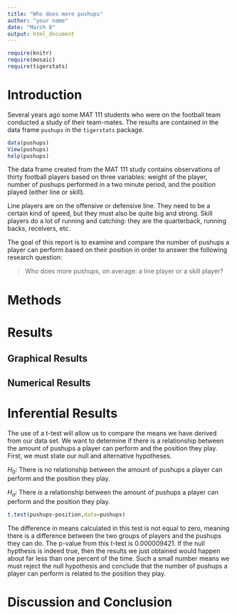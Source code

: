 ```yaml
---
title: "Who does more pushups"
author: "your name"
date: "March 8"
output: html_document
---
```


```r
require(knitr)
require(mosaic)
require(tigerstats)
```
<!-- We recommend you use git branches -- create a separate branch for each major section i.e. Introduction, Methods, Results, Inferential Results, and Discussion and Conclusions - leave the YAML block untouched until the final merge where you put in your own name !-->

# Introduction

Several years ago some MAT 111 students who were on the football team conducted a study of their team-mates.  The results are contained in the data frame `pushups` in the `tigerstats` package.

```r
data(pushups)
View(pushups)
help(pushups)
```

The data frame created from the MAT 111 study contains observations of thirty football players based on three variables: weight of the player, number of pushups performed in a two minute period, and the position played (either line or skill). 

Line players are on the offensive or defensive line.  They need to be a certain kind of speed, but they must also be quite big and strong.  Skill players do a lot of running and catching:  they are the quarterback, running backs, receivers, etc.

The goal of this report is to examine and compare the number of pushups a player can perform based on their position in order to answer the following research question:

  >Who does more pushups, on average: a line player or a skill player?


# Methods
<!--Decide on your methods:  use "variable analysis" or other appropriate descriptors.  Make sure to choose at least one graphical method and at least one numerical method.!-->


# Results
<!--You have both graphical and numerical methods, so you will have both graphical and numerical results to consider.!-->


## Graphical Results
<!--Your graph should have a good title, and axes should be labled as needed.  Discuss your graphical results, showing how they answer the research question.  Use specific features of the graph in your discussion.!-->


## Numerical Results
<!--Numerical results go here. Use the numerical results to describe the patterns if any that exist in the data as focused toward the research question!-->


# Inferential Results
<!--State hypothesis clearly.  Make sure your discussion of the inferential test covers all the aspects that the test output produces, such as test statistic, p-value etc.  Make a decision about the null hypothesis, explain the assumptions on which the selected test/procedure was based, and why the chosen procedure satisfys the assumptions and is appropriate to answer the research question!-->

The use of a t-test will allow us to compare the means we have derived from our data set. We want to determine if there is a relationship between the amount of pushups a player can perform and the position they play. First, we must state our null and alternative hypotheses.

$H_0$:  There is no relationship between the amount of pushups a player can perform and the position they play. 

$H_a$: There *is* a relationship between the amount of pushups a player can perform and the position they play. 

```r
t.test(pushups~position,data=pushups)
```

The difference in means calculated in this test is not equal to zero, meaning there is a difference between the two groups of players and the pushups they can do. The p-value from this t-test is 0.000009421. If the null hypthesis is indeed true, then the results we just obtained would happen about far less than one percent of the time. Such a small number means we must reject the null hypothesis and conclude that the number of pushups a player can perform is related to the position they play.


# Discussion and Conclusion
<!--State your overall conclusion.  This is also a good place to mention other Research Questions that came to mind as you were carrying out this study.!-->


